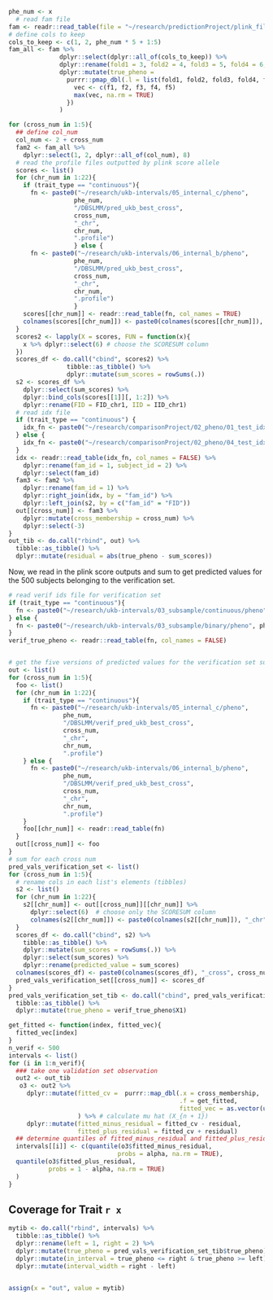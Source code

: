 

```r
phe_num <- x
  # read fam file
fam <- readr::read_table(file = "~/research/predictionProject/plink_file/ukb/chr1.fam", col_names = FALSE)
# define cols to keep
cols_to_keep <- c(1, 2, phe_num * 5 + 1:5)
fam_all <- fam %>%
              dplyr::select(dplyr::all_of(cols_to_keep)) %>%
              dplyr::rename(fold1 = 3, fold2 = 4, fold3 = 5, fold4 = 6, fold5 = 7) %>%
              dplyr::mutate(true_pheno = 
                purrr::pmap_dbl(.l = list(fold1, fold2, fold3, fold4, fold5), .f = function(f1, f2, f3, f4, f5){
                  vec <- c(f1, f2, f3, f4, f5)
                  max(vec, na.rm = TRUE)
                })
              )

for (cross_num in 1:5){
  ## define col_num
  col_num <- 2 + cross_num
  fam2 <- fam_all %>%
    dplyr::select(1, 2, dplyr::all_of(col_num), 8) 
  # read the profile files outputted by plink score allele
  scores <- list()
  for (chr_num in 1:22){
    if (trait_type == "continuous"){
      fn <- paste0("~/research/ukb-intervals/05_internal_c/pheno", 
                  phe_num, 
                  "/DBSLMM/pred_ukb_best_cross", 
                  cross_num, 
                  "_chr", 
                  chr_num, 
                  ".profile")
                  } else {
      fn <- paste0("~/research/ukb-intervals/06_internal_b/pheno", 
                  phe_num, 
                  "/DBSLMM/pred_ukb_best_cross", 
                  cross_num, 
                  "_chr", 
                  chr_num, 
                  ".profile")
                  }
    scores[[chr_num]] <- readr::read_table(fn, col_names = TRUE)
    colnames(scores[[chr_num]]) <- paste0(colnames(scores[[chr_num]]), "_chr", chr_num)
  }
  scores2 <- lapply(X = scores, FUN = function(x){
    x %>% dplyr::select(6) # choose the SCORESUM column
  })
  scores_df <- do.call("cbind", scores2) %>%
                tibble::as_tibble() %>%
                dplyr::mutate(sum_scores = rowSums(.))
  s2 <- scores_df %>%
    dplyr::select(sum_scores) %>%
    dplyr::bind_cols(scores[[1]][, 1:2]) %>%
    dplyr::rename(FID = FID_chr1, IID = IID_chr1)
  # read idx file
  if (trait_type == "continuous") {
    idx_fn <- paste0("~/research/comparisonProject/02_pheno/01_test_idx_c/idx_pheno", phe_num, "_cross", cross_num, ".txt")
  } else {
    idx_fn <- paste0("~/research/comparisonProject/02_pheno/04_test_idx_b/idx_pheno", phe_num, "_cross", cross_num, ".txt")
  }
  idx <- readr::read_table(idx_fn, col_names = FALSE) %>%
    dplyr::rename(fam_id = 1, subject_id = 2) %>%
    dplyr::select(fam_id)
  fam3 <- fam2 %>%
    dplyr::rename(fam_id = 1) %>%
    dplyr::right_join(idx, by = "fam_id") %>%
    dplyr::left_join(s2, by = c("fam_id" = "FID"))
  out[[cross_num]] <- fam3 %>%
    dplyr::mutate(cross_membership = cross_num) %>%
    dplyr::select(-3)
}
out_tib <- do.call("rbind", out) %>% 
  tibble::as_tibble() %>% 
  dplyr::mutate(residual = abs(true_pheno - sum_scores))
```

Now, we read in the plink score outputs and sum to get predicted values for the 
500 subjects belonging to the verification set.

```r
# read verif ids file for verification set
if (trait_type == "continuous"){
  fn <- paste0("~/research/ukb-intervals/03_subsample/continuous/pheno", phe_num, "/verif/ukb/02_pheno_c.txt")
} else {
  fn <- paste0("~/research/ukb-intervals/03_subsample/binary/pheno", phe_num, "/verif/ukb/02_pheno_b.txt")
}
verif_true_pheno <- readr::read_table(fn, col_names = FALSE)


# get the five versions of predicted values for the verification set subjects
out <- list()
for (cross_num in 1:5){
  foo <- list()
  for (chr_num in 1:22){
    if (trait_type == "continuous"){
      fn <- paste0("~/research/ukb-intervals/05_internal_c/pheno", 
               phe_num, 
               "/DBSLMM/verif_pred_ukb_best_cross", 
               cross_num, 
               "_chr", 
               chr_num, 
               ".profile")
    } else {
      fn <- paste0("~/research/ukb-intervals/06_internal_b/pheno", 
               phe_num, 
               "/DBSLMM/verif_pred_ukb_best_cross", 
               cross_num, 
               "_chr", 
               chr_num, 
               ".profile")
    }
    foo[[chr_num]] <- readr::read_table(fn)
  }
  out[[cross_num]] <- foo 
}
# sum for each cross num
pred_vals_verification_set <- list()
for (cross_num in 1:5){
  # rename cols in each list's elements (tibbles)
  s2 <- list()
  for (chr_num in 1:22){
    s2[[chr_num]] <- out[[cross_num]][[chr_num]] %>%
      dplyr::select(6)  # choose only the SCORESUM column
      colnames(s2[[chr_num]]) <- paste0(colnames(s2[[chr_num]]), "_chr", chr_num) 
  }
  scores_df <- do.call("cbind", s2) %>% 
    tibble::as_tibble() %>%
    dplyr::mutate(sum_scores = rowSums(.)) %>%
    dplyr::select(sum_scores) %>%
    dplyr::rename(predicted_value = sum_scores)
  colnames(scores_df) <- paste0(colnames(scores_df), "_cross", cross_num)
  pred_vals_verification_set[[cross_num]] <- scores_df
}
pred_vals_verification_set_tib <- do.call("cbind", pred_vals_verification_set) %>%
  tibble::as_tibble() %>%
  dplyr::mutate(true_pheno = verif_true_pheno$X1)
```



```r
get_fitted <- function(index, fitted_vec){
  fitted_vec[index]
}
n_verif <- 500
intervals <- list()
for (i in 1:n_verif){
  ### take one validation set observation
  out2 <- out_tib 
   o3 <- out2 %>% 
     dplyr::mutate(fitted_cv =  purrr::map_dbl(.x = cross_membership, 
                                               .f = get_fitted, 
                                               fitted_vec = as.vector(unlist(pred_vals_verification_set_tib[i, 1:5])))
                   ) %>% # calculate mu hat (X_{n + 1})
     dplyr::mutate(fitted_minus_residual = fitted_cv - residual,
                   fitted_plus_residual = fitted_cv + residual)
  ## determine quantiles of fitted_minus_residual and fitted_plus_residual
  intervals[[i]] <- c(quantile(o3$fitted_minus_residual, 
                              probs = alpha, na.rm = TRUE), 
  quantile(o3$fitted_plus_residual,
           probs = 1 - alpha, na.rm = TRUE)
  )
}
```


## Coverage for Trait `r x`

```r
mytib <- do.call("rbind", intervals) %>% 
  tibble::as_tibble() %>%
  dplyr::rename(left = 1, right = 2) %>%
  dplyr::mutate(true_pheno = pred_vals_verification_set_tib$true_pheno) %>%
  dplyr::mutate(in_interval = true_pheno <= right & true_pheno >= left) %>%
  dplyr::mutate(interval_width = right - left)
 

```

```r
assign(x = "out", value = mytib)
```






